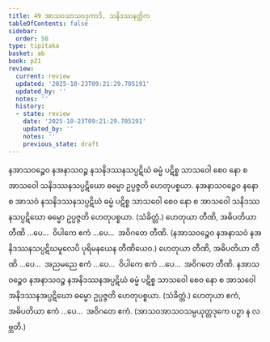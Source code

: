 ```yaml
---
title: 49 အာသဝသာသဝဒုကာဒိ, သနိဒဿနတ္တိက
tableOfContents: false
sidebar:
  order: 50
type: tipitaka
basket: ab
book: p21
review:
  current: review
  updated: '2025-10-23T09:21:29.705191'
  updated_by: ''
  notes: ''
  history:
  - state: review
    date: '2025-10-23T09:21:29.705191'
    updated_by: ''
    notes: ''
    previous_state: draft
---
```



<ReviewStatus review={frontmatter.review} showDetails={true} />

<HypothesisAnnotation frontmatter={frontmatter} />

<DynamicBreadcrumb />

<Division number="97" book="p21" e="ch" v="40" p="369">

<Paragraph number="257" book="p21">
နအာသဝဉ္စေဝ နအနာသဝဉ္စ နသနိဒဿနသပ္ပဋိဃံ ဓမ္မံ ပဋိစ္စ သာသဝေါ စေဝ နော စ အာသဝေါ သနိဒဿနသပ္ပဋိဃော ဓမ္မော ဥပ္ပဇ္ဇတိ ဟေတုပစ္စယာ.
</Paragraph>

<Paragraph number="258" book="p21">
နအနာသဝဉ္စေဝ နနော စ အာသဝံ နသနိဒဿနသပ္ပဋိဃံ ဓမ္မံ ပဋိစ္စ သာသဝေါ စေဝ နော စ အာသဝေါ သနိဒဿနသပ္ပဋိဃော ဓမ္မော ဥပ္ပဇ္ဇတိ ဟေတုပစ္စယာ. (သံခိတ္တံ.) ဟေတုယာ တီဏိ, အဓိပတိယာ တီဏိ …ပေ…  ဝိပါကေ ဧကံ …ပေ…  အဝိဂတေ တီဏိ.
</Paragraph>

<Paragraph number="259" book="p21">
(နအာသဝဉ္စေဝ နအနာသဝံ နအနိဒဿနသပ္ပဋိဃမူလေပိ ပုရိမနယေန တီဏိယေဝ.) ဟေတုယာ တီဏိ, အဓိပတိယာ တီဏိ …ပေ…  အညမညေ ဧကံ …ပေ…  ဝိပါကေ ဧကံ …ပေ…  အဝိဂတေ တီဏိ.
</Paragraph>

<Paragraph number="260" book="p21">
နအာသဝဉ္စေဝ နအနာသဝဉ္စ နအနိဒဿနအပ္ပဋိဃံ ဓမ္မံ ပဋိစ္စ သာသဝေါ စေဝ နော စ အာသဝေါ အနိဒဿနအပ္ပဋိဃော ဓမ္မော ဥပ္ပဇ္ဇတိ ဟေတုပစ္စယာ. (သံခိတ္တံ.) ဟေတုယာ ဧကံ, အဓိပတိယာ ဧကံ …ပေ…  အဝိဂတေ ဧကံ.
</Paragraph>

<Paragraph number="261" book="p21">
(အာသဝအာသဝသမ္ပယုတ္တဒုကေ ပဉှာ န လဗ္ဘတိ.)
</Paragraph>
</Division>
